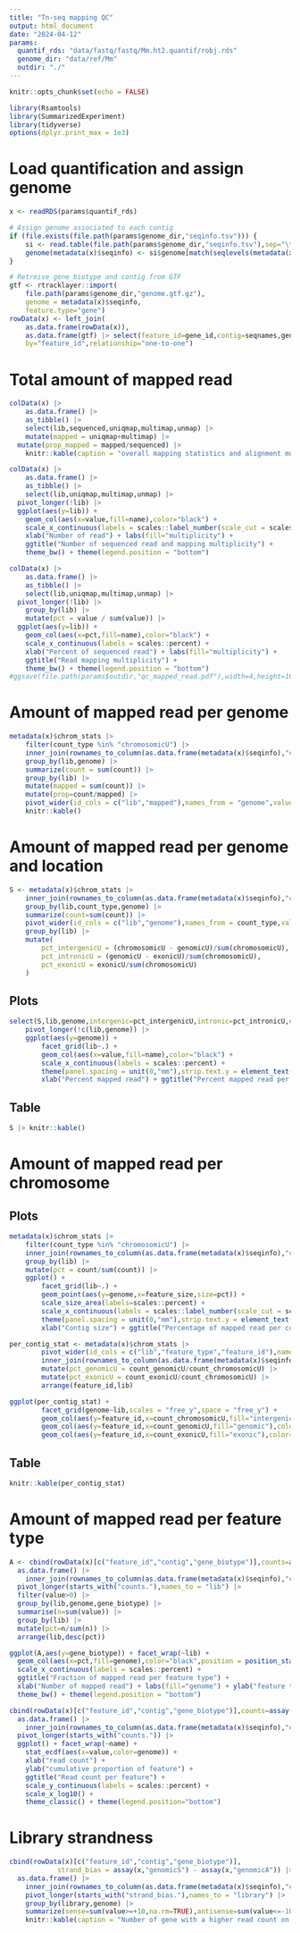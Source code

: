 ```yaml
---
title: "Tn-seq mapping QC"
output: html_document
date: "2024-04-12"
params:
  quantif_rds: "data/fastq/fastq/Mm.ht2.quantif/robj.rds"
  genome_dir: "data/ref/Mm"
  outdir: "./"
---
```


```r
knitr::opts_chunk$set(echo = FALSE)
```


```r
library(Rsamtools)
library(SummarizedExperiment)
library(tidyverse)
options(dplyr.print_max = 1e3)
```



# Load quantification and assign genome
```r
x <- readRDS(params$quantif_rds)

# Assign genome associated to each contig
if (file.exists(file.path(params$genome_dir,"seqinfo.tsv"))) {
	si <- read.table(file.path(params$genome_dir,"seqinfo.tsv"),sep="\t",header=TRUE)
	genome(metadata(x)$seqinfo) <- si$genome[match(seqlevels(metadata(x)$seqinfo),si$contig)]
}

# Retreive gene_biotype and contig from GTF
gtf <- rtracklayer::import(
	file.path(params$genome_dir,"genome.gtf.gz"),
	genome = metadata(x)$seqinfo,
	feature.type="gene")
rowData(x) <- left_join(
	as.data.frame(rowData(x)),
	as.data.frame(gtf) |> select(feature_id=gene_id,contig=seqnames,gene_biotype),
	by="feature_id",relationship="one-to-one")
```



# Total amount of mapped read
```r
colData(x) |>
	as.data.frame() |>
	as_tibble() |>
	select(lib,sequenced,uniqmap,multimap,unmap) |>
	mutate(mapped = uniqmap+multimap) |>
  mutate(prop_mapped = mapped/sequenced) |>
	knitr::kable(caption = "overall mapping statistics and alignment multiplicity")

colData(x) |>
	as.data.frame() |>
	as_tibble() |>
	select(lib,uniqmap,multimap,unmap) |>
  pivot_longer(!lib) |>
  ggplot(aes(y=lib)) +
    geom_col(aes(x=value,fill=name),color="black") +
    scale_x_continuous(labels = scales::label_number(scale_cut = scales::cut_short_scale())) +
    xlab("Number of read") + labs(fill="multiplicity") +
    ggtitle("Number of sequenced read and mapping multiplicity") +
    theme_bw() + theme(legend.position = "bottom")

colData(x) |>
	as.data.frame() |>
	as_tibble() |>
	select(lib,uniqmap,multimap,unmap) |>
  pivot_longer(!lib) |>
	group_by(lib) |>
	mutate(pct = value / sum(value)) |>
  ggplot(aes(y=lib)) +
    geom_col(aes(x=pct,fill=name),color="black") +
    scale_x_continuous(labels = scales::percent) +
    xlab("Percent of sequenced read") + labs(fill="multiplicity") +
    ggtitle("Read mapping multiplicity") +
    theme_bw() + theme(legend.position = "bottom")
#ggsave(file.path(params$outdir,"qc_mapped_read.pdf"),width=4,height=10)
```

# Amount of mapped read per genome
```r
metadata(x)$chrom_stats |>
	filter(count_type %in% "chromosomicU") |> 
	inner_join(rownames_to_column(as.data.frame(metadata(x)$seqinfo),"contig"),by=c("feature_id"="contig")) |>
	group_by(lib,genome) |> 
	summarize(count = sum(count)) |>
	group_by(lib) |>
	mutate(mapped = sum(count)) |>
	mutate(prop=count/mapped) |>
	pivot_wider(id_cols = c("lib","mapped"),names_from = "genome",values_from = c("count","prop")) |>
	knitr::kable()
```



# Amount of mapped read per genome and location {.tabset}
```r
S <- metadata(x)$chrom_stats |> 
	inner_join(rownames_to_column(as.data.frame(metadata(x)$seqinfo),"contig"),by=c("feature_id"="contig")) |>
	group_by(lib,count_type,genome) |> 
	summarize(count=sum(count)) |>
	pivot_wider(id_cols = c("lib","genome"),names_from = count_type,values_from = "count") |>
	group_by(lib) |>
	mutate(
		pct_intergenicU = (chromosomicU - genomicU)/sum(chromosomicU),
		pct_intronicU = (genomicU - exonicU)/sum(chromosomicU),
		pct_exonicU = exonicU/sum(chromosomicU)
	)
```

## Plots
```r
select(S,lib,genome,intergenic=pct_intergenicU,intronic=pct_intronicU,exonic=pct_exonicU) |>
	pivot_longer(!c(lib,genome)) |>
	ggplot(aes(y=genome)) +
		facet_grid(lib~.) +
		geom_col(aes(x=value,fill=name),color="black") +
		scale_x_continuous(labels = scales::percent) +
		theme(panel.spacing = unit(0,"mm"),strip.text.y = element_text(angle=0)) +
		xlab("Percent mapped read") + ggtitle("Percent mapped read per organism and coding region")
```

## Table
```r
S |> knitr::kable()
```


# Amount of mapped read per chromosome {.tabset}

## Plots
```r
metadata(x)$chrom_stats |> 
	filter(count_type %in% "chromosomicU") |>
	inner_join(rownames_to_column(as.data.frame(metadata(x)$seqinfo),"contig"),by=c("feature_id"="contig")) |>
	group_by(lib) |>
	mutate(pct = count/sum(count)) |>
	ggplot() +
		facet_grid(lib~.) +
		geom_point(aes(y=genome,x=feature_size,size=pct)) +
		scale_size_area(labels=scales::percent) +
		scale_x_continuous(labels = scales::label_number(scale_cut = scales::cut_short_scale())) +
		theme(panel.spacing = unit(0,"mm"),strip.text.y = element_text(angle=0)) +
		xlab("Contig size") + ggtitle("Percentage of mapped read per contig") + labs(size="% mapped read")
```

```r
per_contig_stat <- metadata(x)$chrom_stats |> 
		pivot_wider(id_cols = c("lib","feature_type","feature_id"),names_from = "count_type",values_from = c("count","feature_size")) |>
		inner_join(rownames_to_column(as.data.frame(metadata(x)$seqinfo),"contig"),by=c("feature_id"="contig")) |>
		mutate(pct_genomicU = count_genomicU/count_chromosomicU) |>
		mutate(pct_exonicU = count_exonicU/count_chromosomicU) |>
		arrange(feature_id,lib)
```


```r
ggplot(per_contig_stat) +
		facet_grid(genome~lib,scales = "free_y",space = "free_y") + 
		geom_col(aes(y=feature_id,x=count_chromosomicU,fill="intergenic"),color="black") +
		geom_col(aes(y=feature_id,x=count_genomicU,fill="genomic"),color="black") +
		geom_col(aes(y=feature_id,x=count_exonicU,fill="exonic"),color="black",position = position_fill())
```

## Table
```r
knitr::kable(per_contig_stat)
```

## {-}

# Amount of mapped read per feature type
```r
A <- cbind(rowData(x)[c("feature_id","contig","gene_biotype")],counts=assay(x,"genomicU")) |>
  as.data.frame() |>
	inner_join(rownames_to_column(as.data.frame(metadata(x)$seqinfo),"contig"),by="contig") |>
  pivot_longer(starts_with("counts."),names_to = "lib") |>
  filter(value>0) |>
  group_by(lib,genome,gene_biotype) |>
  summarise(n=sum(value)) |>
  group_by(lib) |>
  mutate(pct=n/sum(n)) |>
  arrange(lib,desc(pct)) 

ggplot(A,aes(y=gene_biotype)) + facet_wrap(~lib) +
  geom_col(aes(x=pct,fill=genome),color="black",position = position_stack()) +
  scale_x_continuous(labels = scales::percent) +
  ggtitle("Fraction of mapped read per feature type") +
  xlab("Number of mapped read") + labs(fill="genome") + ylab("feature type") +
  theme_bw() + theme(legend.position = "bottom")
```


```r
cbind(rowData(x)[c("feature_id","contig","gene_biotype")],counts=assay(x,"genomicU")) |>
  as.data.frame() |>
	inner_join(rownames_to_column(as.data.frame(metadata(x)$seqinfo),"contig"),by="contig") |>
  pivot_longer(starts_with("counts.")) |>
  ggplot() + facet_wrap(~name) +
    stat_ecdf(aes(x=value,color=genome)) +
    xlab("read count") +
    ylab("cumulative proportion of feature") + 
    ggtitle("Read count per feature") + 
    scale_y_continuous(labels = scales::percent) +
    scale_x_log10() +
    theme_classic() + theme(legend.position="bottom")
```



# Library strandness
```r
cbind(rowData(x)[c("feature_id","contig","gene_biotype")],
			strand_bias = assay(x,"genomicS") - assay(x,"genomicA")) |>
  as.data.frame() |>
	inner_join(rownames_to_column(as.data.frame(metadata(x)$seqinfo),"contig"),by="contig") |>
	pivot_longer(starts_with("strand_bias."),names_to = "library") |>
	group_by(library,genome) |>
	summarize(sense=sum(value>=+10,na.rm=TRUE),antisense=sum(value<=-10,na.rm=TRUE),equal=sum(abs(value)<10,na.rm=TRUE)) |>
	knitr::kable(caption = "Number of gene with a higher read count on sense/antisense strand")
```